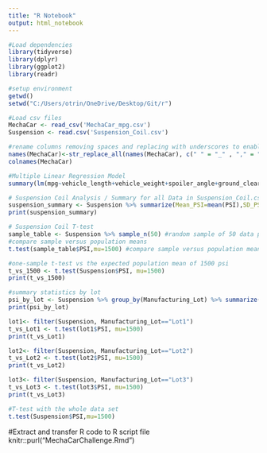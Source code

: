 ```yaml
---
title: "R Notebook"
output: html_notebook
---
```

```r
#Load dependencies
library(tidyverse)
library(dplyr)
library(ggplot2)
library(readr)
```
```r
#setup environment
getwd()
setwd("C:/Users/otrin/OneDrive/Desktop/Git/r")

```
```r
#Load csv files
MechaCar <- read_csv('MechaCar_mpg.csv')
Suspension <- read.csv('Suspension_Coil.csv')
```
```r
#rename columns removing spaces and replacing with underscores to enable use with functions
names(MechaCar)<-str_replace_all(names(MechaCar), c(" " = "_" , "," = "" ))
colnames(MechaCar)
```
```r
#Multiple Linear Regression Model
summary(lm(mpg~vehicle_length+vehicle_weight+spoiler_angle+ground_clearance+AWD,MechaCar))

```
```r
# Suspension Coil Analysis / Summary for all Data in Suspension_Coil.csv
suspension_summary <- Suspension %>% summarize(Mean_PSI=mean(PSI),SD_PSI=sd(PSI),Median_PSI=median(PSI),Variance_PSI=var(PSI))
print(suspension_summary)

```
```r
# Suspension Coil T-test
sample_table <- Suspension %>% sample_n(50) #random sample of 50 data points
#compare sample versus population means
t.test(sample_table$PSI,mu=1500) #compare sample versus population means
```
```r
#one-sample t-test vs the expected population mean of 1500 psi
t_vs_1500 <- t.test(Suspension$PSI, mu=1500)
print(t_vs_1500)

```
```r
#summary statistics by lot
psi_by_lot <- Suspension %>% group_by(Manufacturing_Lot) %>% summarize(mean_psi=mean(PSI),median_psi=median(PSI),variance_psi=sd(PSI)^2,stddev_psi=sd(PSI),psi_residuals=mean(PSI)-1500) 
print(psi_by_lot)
```
```r
lot1<- filter(Suspension, Manufacturing_Lot=="Lot1")
t_vs_Lot1 <- t.test(lot1$PSI, mu=1500)
print(t_vs_Lot1)
```
```r
lot2<- filter(Suspension, Manufacturing_Lot=="Lot2")
t_vs_Lot2 <- t.test(lot2$PSI, mu=1500)
print(t_vs_Lot2)
```
```r
lot3<- filter(Suspension, Manufacturing_Lot=="Lot3")
t_vs_Lot3 <- t.test(lot3$PSI, mu=1500)
print(t_vs_Lot3)
```
```r
#T-test with the whole data set
t.test(Suspension$PSI,mu=1500)
```
#Extract and transfer R code to R script file
knitr::purl("MechaCarChallenge.Rmd")

